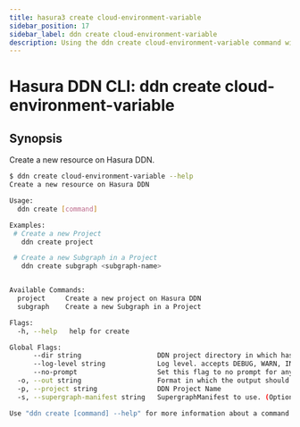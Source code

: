 ```yaml
---
title: hasura3 create cloud-environment-variable
sidebar_position: 17
sidebar_label: ddn create cloud-environment-variable
description: Using the ddn create cloud-environment-variable command with the Hasura CLI
---
```


# Hasura DDN CLI: ddn create cloud-environment-variable 

## Synopsis
Create a new resource on Hasura DDN.

```bash
$ ddn create cloud-environment-variable --help
Create a new resource on Hasura DDN

Usage:
  ddn create [command]

Examples:
 # Create a new Project
   ddn create project

 # Create a new Subgraph in a Project
   ddn create subgraph <subgraph-name>


Available Commands:
  project     Create a new project on Hasura DDN
  subgraph    Create a new Subgraph in a Project

Flags:
  -h, --help   help for create

Global Flags:
      --dir string                   DDN project directory in which hasura.yaml is present (default ".")
      --log-level string             Log level. accepts DEBUG, WARN, INFO, ERROR, FATAL (default "INFO")
      --no-prompt                    Set this flag to no prompt for anything, the command fails if any input is missing
  -o, --out string                   Format in which the output should be printed, accepts table, json and yaml (default "table")
  -p, --project string               DDN Project Name
  -s, --supergraph-manifest string   SupergraphManifest to use. (Optional. DefaultSupergraphManifest used  if not provided)

Use "ddn create [command] --help" for more information about a command.
```

